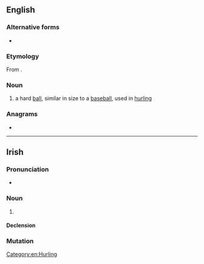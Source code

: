 ==English==
{{wikipedia}}

===Alternative forms===
* {{alter|en|sliothar}}

===Etymology===
From {{bor|en|ga|sliotar}}.

===Noun===
{{en-noun}}

# a hard [[ball]], similar in size to a [[baseball]], used in [[hurling]]

===Anagrams===
* {{anagrams|en|a=ailorst|Tailors|Triolas|oralist|storial|striola|tailor's|tailors}}

[[Category:en:Hurling]]

----

==Irish==

===Pronunciation===
* {{IPA|ga|[ˈʃlʲɪt̪ˠəɾˠ]}}

===Noun===
{{ga-noun|m|sliotair|sliotair}}

# {{lb|ga|hurling}} {{l|en|sliotar}}

====Declension====
{{ga-decl-m1|sl|iotar|iotair}}

===Mutation===
{{ga-mut}}